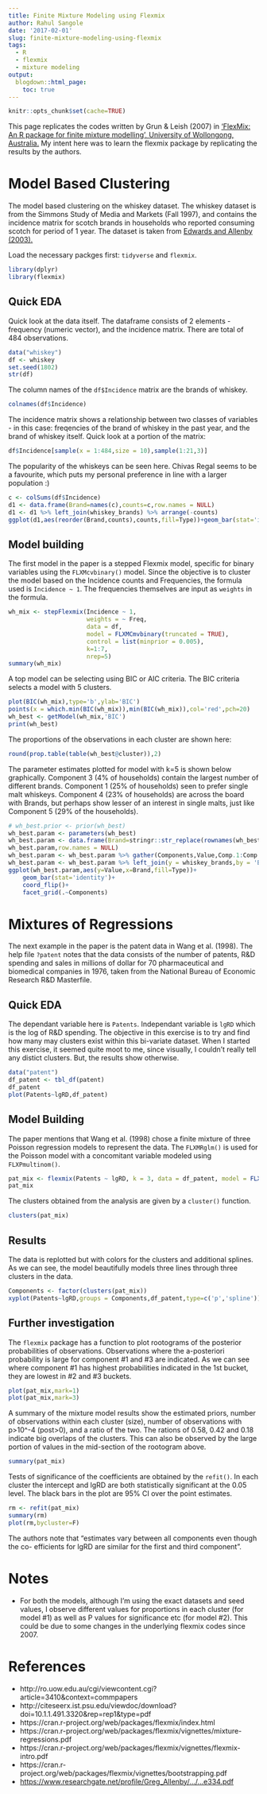```yaml
---
title: Finite Mixture Modeling using Flexmix
author: Rahul Sangole
date: '2017-02-01'
slug: finite-mixture-modeling-using-flexmix
tags:
  - R
  - flexmix
  - mixture modeling
output:
  blogdown::html_page:
    toc: true
---
```

```r
knitr::opts_chunk$set(cache=TRUE)
```

This page replicates the codes written by Grun & Leish (2007) in ['FlexMix: An R package for finite mixture modelling', University of Wollongong, Australia.](http://ro.uow.edu.au/cgi/viewcontent.cgi?article=3410&context=commpapers) My intent here was to learn the flexmix package by replicating the results by the authors.

# Model Based Clustering

The model based clustering on the whiskey dataset. The whiskey dataset is from the Simmons Study of Media and Markets (Fall 1997), and contains the incidence matrix for scotch brands in households who reported consuming scotch for period of 1 year. The dataset is taken from [Edwards and Allenby (2003).](https://www.researchgate.net/profile/Greg_Allenby/publication/247837327_Multivariate_Analysis_of_Multiple_Response_Data/links/547480910cf2778985abe334.pdf)

Load the necessary packges first: `tidyverse` and `flexmix`.
```r
library(dplyr)
library(flexmix)
```

## Quick EDA
Quick look at the data itself. The dataframe consists of 2 elements - frequency (numeric vector), and the incidence matrix. There are total of 484 observations.

```r
data("whiskey")
df <- whiskey
set.seed(1802)
str(df)
```

The column names of the `df$Incidence` matrix are the brands of whiskey.
```r
colnames(df$Incidence)
```

The incidence matrix shows a relationship between two classes of variables - in this case: freqencies of the brand of whiskey in the past year, and the brand of whiskey itself. Quick look at a portion of the matrix:
```r
df$Incidence[sample(x = 1:484,size = 10),sample(1:21,3)]
```

The popularity of the whiskeys can be seen here. Chivas Regal seems to be a favourite, which puts my personal preference in line with a larger population :)

```r
c <- colSums(df$Incidence)
d1 <- data.frame(Brand=names(c),counts=c,row.names = NULL)
d1 <- d1 %>% left_join(whiskey_brands) %>% arrange(-counts)
ggplot(d1,aes(reorder(Brand,counts),counts,fill=Type))+geom_bar(stat='identity')+coord_flip()+labs(y='Counts',x='Whiskey Brand')
```

## Model building

The first model in the paper is a stepped Flexmix model, specific for binary variables using the `FLXMcvbinary()` model. Since the objective is to cluster the model based on the Incidence counts and Frequencies, the formula used is `Incidence ~ 1`. The frequencies themselves are input as `weights` in the formula.

```r
wh_mix <- stepFlexmix(Incidence ~ 1,
                      weights = ~ Freq, 
                      data = df,
                      model = FLXMCmvbinary(truncated = TRUE),
                      control = list(minprior = 0.005),
                      k=1:7,
                      nrep=5)
summary(wh_mix)
```

A top model can be selecting using BIC or AIC criteria. The BIC criteria selects a model with 5 clusters.
```r
plot(BIC(wh_mix),type='b',ylab='BIC')
points(x = which.min(BIC(wh_mix)),min(BIC(wh_mix)),col='red',pch=20)
wh_best <- getModel(wh_mix,'BIC')
print(wh_best)
```

The proportions of the observations in each cluster are shown here:
```r
round(prop.table(table(wh_best@cluster)),2)
```

The parameter estimates plotted for model with k=5 is shown below graphically. Component 3 (4% of households) contain the largest number of different brands. Component 1 (25% of households) seen to prefer single malt whiskeys. Component 4 (23% of households) are across the board with Brands, but perhaps show lesser of an interest in single malts, just like Component 5 (29% of the households). 

```r
# wh_best.prior <- prior(wh_best)
wh_best.param <- parameters(wh_best)
wh_best.param <- data.frame(Brand=stringr::str_replace(rownames(wh_best.param),pattern = 'center.',replacement = ''),
wh_best.param,row.names = NULL) 
wh_best.param <- wh_best.param %>% gather(Components,Value,Comp.1:Comp.5)
wh_best.param <- wh_best.param %>% left_join(y = whiskey_brands,by = 'Brand')
ggplot(wh_best.param,aes(y=Value,x=Brand,fill=Type))+
    geom_bar(stat='identity')+
    coord_flip()+
    facet_grid(.~Components)
```

# Mixtures of Regressions

The next example in the paper is the patent data in Wang et al. (1998). The help file `?patent` notes that the data consists of the number of patents, R&D spending and sales in millions of dollar for 70 pharmaceutical and biomedical companies in 1976, taken from the National Bureau of Economic Research R&D Masterfile. 

## Quick EDA

The dependant variable here is `Patents`. Independant variable is `lgRD` which is the log of R&D spending. The objective in this exercise is to try and find how many may clusters exist within this bi-variate dataset. When I started this exercise, it seemed quite moot to me, since visually, I couldn't really tell any distict clusters. But, the results show otherwise.

```r
data("patent")
df_patent <- tbl_df(patent)
df_patent
plot(Patents~lgRD,df_patent)
```

## Model Building

The paper mentions that Wang et al. (1998) chose a finite mixture of three Poisson regression models to represent the data. The `FLXMRglm()` is used for the Poisson model with a concomitant variable modeled using `FLXPmultinom()`.

```r
pat_mix <- flexmix(Patents ~ lgRD, k = 3, data = df_patent, model = FLXMRglm(family = "poisson"), concomitant = FLXPmultinom(~RDS))
pat_mix
```

The clusters obtained from the analysis are given by a `cluster()` function.

```r
clusters(pat_mix)
```

## Results

The data is replotted but with colors for the clusters and additional splines. As we can see, the model beautifully models three lines through three clusters in the data.

```r
Components <- factor(clusters(pat_mix))
xyplot(Patents~lgRD,groups = Components,df_patent,type=c('p','spline'))
```

## Further investigation

The `flexmix` package has a function to plot rootograms of the posterior probabilities of observations. Observations where the a-posteriori probability is large for component #1 and #3 are indicated. As we can see where component #1 has highest probabilities indicated in the 1st bucket, they are lowest in #2 and #3 buckets.

```r
plot(pat_mix,mark=1)
plot(pat_mix,mark=3)
```

A summary of the mixture model results show the estimated priors, number of observations within each cluster (size), number of observations with p>10^-4 (post>0), and a ratio of the two. The rations of 0.58, 0.42 and 0.18 indicate big overlaps of the clusters. This can also be observed by the large portion of values in the mid-section of the rootogram above. 

```r
summary(pat_mix)
```

Tests of significance of the coefficients are obtained by the `refit()`. In each cluster the intercept and lgRD are both statistically significant at the 0.05 level. The black bars in the plot are 95% CI over the point estimates.

```r
rm <- refit(pat_mix)
summary(rm)
plot(rm,bycluster=F)
```

The authors note that "estimates vary between all components even though the co- efficients for lgRD are similar for the first and third component".

# Notes

* For both the models, although I'm using the exact datasets and seed values, I observe different values for proportions in each cluster (for model #1) as well as P values for significance etc (for model #2). This could be due to some changes in the underlying flexmix codes since 2007.

# References

* http://ro.uow.edu.au/cgi/viewcontent.cgi?article=3410&context=commpapers
* http://citeseerx.ist.psu.edu/viewdoc/download?doi=10.1.1.491.3320&rep=rep1&type=pdf
* https://cran.r-project.org/web/packages/flexmix/index.html
* https://cran.r-project.org/web/packages/flexmix/vignettes/mixture-regressions.pdf
* https://cran.r-project.org/web/packages/flexmix/vignettes/flexmix-intro.pdf
* https://cran.r-project.org/web/packages/flexmix/vignettes/bootstrapping.pdf
* [https://www.researchgate.net/profile/Greg_Allenby/.../...e334.pdf](https://www.researchgate.net/profile/Greg_Allenby/publication/247837327_Multivariate_Analysis_of_Multiple_Response_Data/links/547480910cf2778985abe334.pdf)

